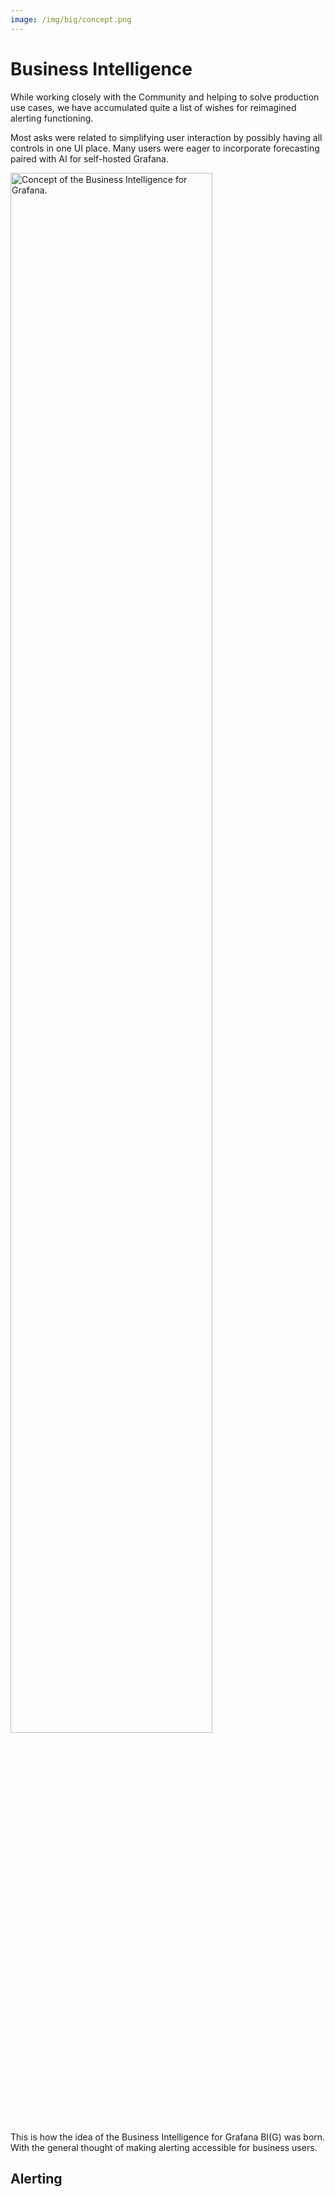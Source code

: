 ```yaml
---
image: /img/big/concept.png
---
```



# Business Intelligence

While working closely with the Community and helping to solve production use cases, we have accumulated quite a list of wishes for reimagined alerting functioning.

Most asks were related to simplifying user interaction by possibly having all controls in one UI place. Many users were eager to incorporate forecasting paired with AI for self-hosted Grafana.

<Image
  title="Concept of the Business Intelligence for Grafana."
  src="/img/big/concept.png"
  width="80%"
  lazy={false}
/>

This is how the idea of the Business Intelligence for Grafana BI(G) was born. With the general thought of making alerting accessible for business users.

## Alerting

<BlogPost
  href="/blog/big-alerting-20231121/"
  title="Alerting with Business Intelligence in Grafana."
  src="/img/blog/2023-11-21-big-alerting/banner.png"
/>
